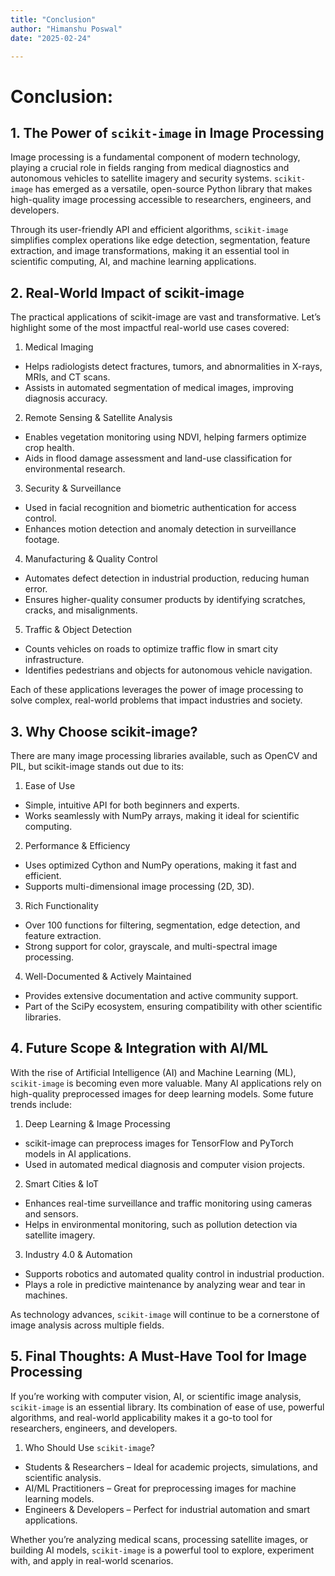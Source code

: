 ```yaml
---
title: "Conclusion"
author: "Himanshu Poswal"
date: "2025-02-24"

---
```


# Conclusion:

## 1. The Power of `scikit-image` in Image Processing

Image processing is a fundamental component of modern technology, playing a crucial role in fields ranging from medical diagnostics and autonomous vehicles to satellite imagery and security systems. `scikit-image` has emerged as a versatile, open-source Python library that makes high-quality image processing accessible to researchers, engineers, and developers.

Through its user-friendly API and efficient algorithms, `scikit-image` simplifies complex operations like edge detection, segmentation, feature extraction, and image transformations, making it an essential tool in scientific computing, AI, and machine learning applications.

## 2. Real-World Impact of scikit-image

The practical applications of scikit-image are vast and transformative. Let's highlight some of the most impactful real-world use cases covered:

1.  Medical Imaging
- Helps radiologists detect fractures, tumors, and abnormalities in X-rays, MRIs, and CT scans.
- Assists in automated segmentation of medical images, improving diagnosis accuracy.

2.  Remote Sensing & Satellite Analysis
- Enables vegetation monitoring using NDVI, helping farmers optimize crop health.
- Aids in flood damage assessment and land-use classification for environmental research.

3.  Security & Surveillance
- Used in facial recognition and biometric authentication for access control.
- Enhances motion detection and anomaly detection in surveillance footage.

4.  Manufacturing & Quality Control
- Automates defect detection in industrial production, reducing human error.
- Ensures higher-quality consumer products by identifying scratches, cracks, and misalignments.

5.  Traffic & Object Detection
- Counts vehicles on roads to optimize traffic flow in smart city infrastructure.
- Identifies pedestrians and objects for autonomous vehicle navigation.

Each of these applications leverages the power of image processing to solve complex, real-world problems that impact industries and society.

## 3. Why Choose scikit-image?

There are many image processing libraries available, such as OpenCV and PIL, but scikit-image stands out due to its:

1. Ease of Use
- Simple, intuitive API for both beginners and experts.
- Works seamlessly with NumPy arrays, making it ideal for scientific computing.

2. Performance & Efficiency
- Uses optimized Cython and NumPy operations, making it fast and efficient.
- Supports multi-dimensional image processing (2D, 3D).

3. Rich Functionality
- Over 100 functions for filtering, segmentation, edge detection, and feature extraction.
- Strong support for color, grayscale, and multi-spectral image processing. 

4. Well-Documented & Actively Maintained
- Provides extensive documentation and active community support.
- Part of the SciPy ecosystem, ensuring compatibility with other scientific libraries.

## 4. Future Scope & Integration with AI/ML

With the rise of Artificial Intelligence (AI) and Machine Learning (ML), `scikit-image` is becoming even more valuable. Many AI applications rely on high-quality preprocessed images for deep learning models. Some future trends include:

1. Deep Learning & Image Processing
- scikit-image can preprocess images for TensorFlow and PyTorch models in AI applications.
- Used in automated medical diagnosis and computer vision projects.

2. Smart Cities & IoT
- Enhances real-time surveillance and traffic monitoring using cameras and sensors.
- Helps in environmental monitoring, such as pollution detection via satellite imagery.

3. Industry 4.0 & Automation
- Supports robotics and automated quality control in industrial production.
- Plays a role in predictive maintenance by analyzing wear and tear in machines.

As technology advances, `scikit-image` will continue to be a cornerstone of image analysis across multiple fields.

## 5. Final Thoughts: A Must-Have Tool for Image Processing

If you're working with computer vision, AI, or scientific image analysis, `scikit-image` is an essential library. Its combination of ease of use, powerful algorithms, and real-world applicability makes it a go-to tool for researchers, engineers, and developers.

1. Who Should Use `scikit-image`?
-  Students & Researchers – Ideal for academic projects, simulations, and scientific analysis.
-  AI/ML Practitioners – Great for preprocessing images for machine learning models.
-  Engineers & Developers – Perfect for industrial automation and smart applications.

Whether you're analyzing medical scans, processing satellite images, or building AI models, `scikit-image` is a powerful tool to explore, experiment with, and apply in real-world scenarios.